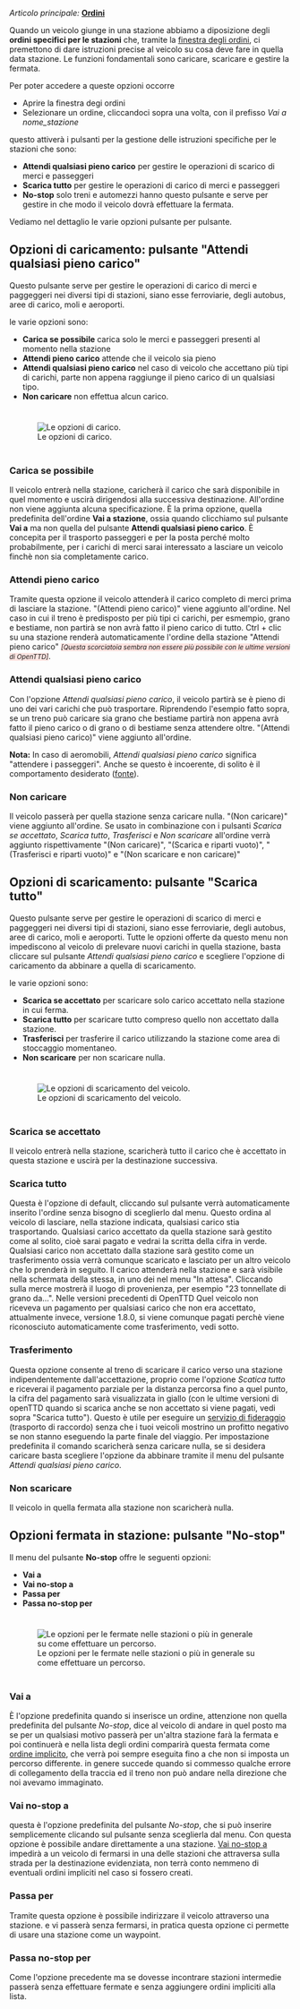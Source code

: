 {{it/Manual/Tutorial/Tutorial}}
''Articolo principale:'' [[it/Manual/Ordini|'''Ordini''']]

Quando un veicolo giunge in una stazione abbiamo a diposizione degli '''ordini specifici per le stazioni''' che, tramite la [[it/Manual/Ordini#aggiungere-istruzioni-a-un-ordine|finestra degli ordini]], ci premettono di dare istruzioni precise al veicolo su cosa deve fare in quella data stazione. Le funzioni fondamentali sono caricare, scaricare e gestire la fermata.

Per poter accedere a queste opzioni occorre
* Aprire la finestra degi ordini
* Selezionare un ordine, cliccandoci sopra una volta, con il prefisso ''Vai a nome_stazione''

questo attiverà i pulsanti per la gestione delle istruzioni specifiche per le stazioni che sono:

* '''Attendi qualsiasi pieno carico''' per gestire le operazioni di scarico di merci e passeggeri
* '''Scarica tutto''' per gestire le operazioni di carico di merci e passeggeri
* '''No-stop''' solo treni e automezzi hanno questo pulsante e serve per gestire in che modo il veicolo dovrà effettuare la fermata.

Vediamo nel dettaglio le varie opzioni pulsante per pulsante.

== Opzioni di caricamento: pulsante "Attendi qualsiasi pieno carico" ==

Questo pulsante serve per gestire le operazioni di carico di merci e paggeggeri nei diversi tipi di stazioni, siano esse ferroviarie, degli autobus, aree di carico, moli e aeroporti.

le varie opzioni sono:

* '''Carica se possibile''' carica solo le merci e passeggeri presenti al momento nella stazione
* '''Attendi pieno carico''' attende che il veicolo sia pieno
* '''Attendi qualsiasi pieno carico''' nel caso di veicolo che accettano più tipi di carichi, parte non appena raggiunge il pieno carico di un qualsiasi tipo.
* '''Non caricare''' non effettua alcun carico.
 
<div style="padding: 10px 10px 5px; 10px; border-width: 0px; background-color: transparent;">[[File:it/Manual/Orders goto load.png|frame|none|Le opzioni di carico.]]</div>

=== Carica se possibile ===
Il veicolo entrerà nella stazione, caricherà il carico che sarà disponibile in quel momento e uscirà dirigendosi alla successiva destinazione. All'ordine non viene aggiunta alcuna specificazione. È la prima opzione, quella predefinita dell'ordine '''Vai a stazione''', ossia quando clicchiamo sul pulsante '''Vai a''' ma non quella del pulsante '''Attendi qualsiasi pieno carico'''. È concepita per il trasporto passeggeri e per la posta perché molto probabilmente, per i carichi di merci sarai interessato a lasciare un veicolo finchè non sia completamente carico.

=== Attendi pieno carico ===
Tramite questa opzione il veicolo attenderà il carico completo di merci prima di lasciare la stazione. "(Attendi pieno carico)" viene aggiunto all'ordine. Nel caso in cui il treno è predisposto per più tipi ci carichi, per esmempio, grano e bestiame, non partirà se non avrà fatto il pieno carico di tutto. Ctrl + clic su una stazione renderà automaticamente l'ordine della stazione "Attendi pieno carico" <small style="background-color: #ffe4e1; font-style: italic;">[Questa scorciatoia sembra non essere più possibile con le ultime versioni di OpenTTD]</small>.

=== Attendi qualsiasi pieno carico ===
Con l'opzione ''Attendi qualsiasi pieno carico'', il veicolo partirà se è pieno di uno dei vari carichi che può trasportare. Riprendendo l'esempio fatto sopra, se un treno può caricare sia grano che bestiame partirà non appena avrà fatto il pieno carico o di grano o di bestiame senza attendere oltre. "(Attendi qualsiasi pieno carico)" viene aggiunto all'ordine.

'''Nota:''' In caso di aeromobili, ''Attendi qualsiasi pieno carico'' significa "attendere i passeggeri". Anche se questo è incoerente, di solito è il comportamento desiderato ([http://www.tt-forums.net/viewtopic.php?p=986327#p986327 fonte]).

=== Non caricare ===
Il veicolo passerà per quella stazione senza caricare nulla. "(Non caricare)" viene aggiunto all'ordine. Se usato in combinazione con i pulsanti ''Scarica se accettato'', ''Scarica tutto'', ''Trasferisci'' e ''Non scaricare'' all'ordine verrà aggiunto rispettivamente "(Non caricare)", "(Scarica e riparti vuoto)", "(Trasferisci e riparti vuoto)" e "(Non scaricare e non caricare)"

== Opzioni di scaricamento: pulsante "Scarica tutto" ==

Questo pulsante serve per gestire le operazioni di scarico di merci e paggeggeri nei diversi tipi di stazioni, siano esse ferroviarie, degli autobus, aree di carico, moli e aeroporti. Tutte le opzioni offerte da questo menu non impediscono al veicolo di prelevare nuovi carichi in quella stazione, basta cliccare sul pulsante  ''Attendi qualsiasi pieno carico'' e scegliere l'opzione di caricamento da abbinare a quella di scaricamento.

le varie opzioni sono:

* '''Scarica se accettato''' per scaricare solo carico accettato nella stazione in cui ferma.
* '''Scarica tutto''' per scaricare tutto compreso quello non accettato dalla stazione.
* '''Trasferisci''' per trasferire il carico utilizzando la stazione come area di stoccaggio momentaneo.
* '''Non scaricare''' per non scaricare nulla.

<div style="padding: 10px 10px 5px; 10px; border-width: 0px; background-color: transparent;">[[File:it/Manual/Orders goto unload.png|frame|none|Le opzioni di scaricamento del veicolo.]]</div>

=== Scarica se accettato ===
Il veicolo entrerà nella stazione, scaricherà tutto il carico che è accettato in questa stazione e uscirà per la destinazione successiva.

=== Scarica tutto ===
Questa è l'opzione di default, cliccando sul pulsante verrà automaticamente inserito l'ordine senza bisogno di sceglierlo dal menu. Questo ordina al veicolo di lasciare, nella stazione indicata, qualsiasi carico stia trasportando. Qualsiasi carico accettato da quella stazione sarà gestito come al solito, cioè sarai pagato e vedrai la scritta della cifra in verde. Qualsiasi carico non accettato dalla stazione sarà gestito come un trasferimento ossia verrà comunque scaricato e lasciato per un altro veicolo che lo prenderà in seguito. Il carico attenderà nella stazione e sarà visibile nella schermata della stessa, in uno dei nel menu "In attesa". Cliccando sulla merce mostrerà il luogo di provenienza, per esempio "23 tonnellate di grano da...". Nelle versioni precedenti di OpenTTD Quel veicolo non riceveva un pagamento per qualsiasi carico che non era accettato, attualmente invece, versione 1.8.0, si viene comunque pagati perchè viene riconosciuto automaticamente come trasferimento, vedi sotto.

=== Trasferimento === 
Questa opzione consente al treno di scaricare il carico verso una stazione indipendentemente dall'accettazione, proprio come l'opzione ''Scatica tutto'' e riceverai il pagamento parziale per la distanza percorsa fino a quel punto, la cifra del pagamento sarà visualizzata in giallo (con le ultime versioni di openTTD quando si scarica anche se non accettato si viene pagati, vedi sopra "Scarica tutto"). Questo è utile per eseguire un [[it/Servizio di fideraggio|servizio di fideraggio]] (trasporto di raccordo) senza che i tuoi veicoli mostrino un profitto negativo se non stanno eseguendo la parte finale del viaggio. Per impostazione predefinita il comando scaricherà senza caricare nulla, se si desidera caricare basta scegliere l'opzione da abbinare tramite il menu del pulsante ''Attendi qualsiasi pieno carico''.

=== Non scaricare ===
Il veicolo in quella fermata alla stazione non scaricherà nulla.

== Opzioni fermata in stazione: pulsante "No-stop"==

Il menu del pulsante '''No-stop''' offre le seguenti opzioni:
* '''Vai a'''
* '''Vai no-stop a'''
* '''Passa per'''
* '''Passa no-stop per'''

<div style="padding: 10px 10px 5px; 10px; border-width: 0px; background-color: transparent;">[[File:it/Manual/Orders goto stopoptions.png|frame|none|Le opzioni per le fermate nelle stazioni o più in generale su come effettuare un percorso.]]</div>

=== Vai a ===
È l'opzione predefinita quando si inserisce un ordine, attenzione non quella predefinita del pulsante ''No-stop'', dice al veicolo di andare in quel posto ma se per un qualsiasi motivo passerà per un'altra stazione farà la fermata e poi continuerà e nella lista degli ordini comparirà questa fermata come [[it/Ordine implicito|ordine implicito]], che verrà poi sempre eseguita fino a che non si imposta un percorso differente. in genere succede quando si commesso qualche errore di collegamento della traccia ed il treno non può andare nella direzione che noi avevamo immaginato.

=== Vai no-stop a ===
questa è l'opzione predefinita del pulsante ''No-stop'', che si può inserire semplicemente clicando sul pulsante senza sceglierla dal menu. Con questa opzione è possibile andare direttamente a una stazione. [[it/Archive/Manual/No-stop|Vai no-stop a]] impedirà a un veicolo di fermarsi in una delle stazioni che attraversa sulla strada per la destinazione evidenziata, non terrà conto nemmeno di eventuali ordini impliciti nel caso si fossero creati.

=== Passa per ===
Tramite questa opzione è possibile indirizzare il veicolo attraverso una stazione. e vi passerà senza fermarsi, in pratica questa opzione ci permette di usare una stazione come un waypoint.

=== Passa no-stop per ===
Come l'opzione precedente ma se dovesse incontrare stazioni intermedie passerà senza effettuare fermate e senza aggiungere ordini impliciti alla lista.